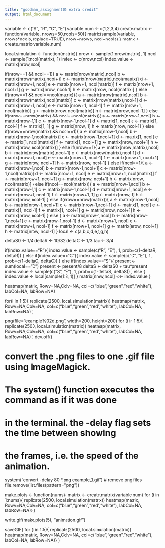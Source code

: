 ```yaml
---
title: "goodman_assignment05 extra credit"
output: html_document
---
```


variable <- c("S", "R", "C", "E")
variable.num <- c(1,2,3,4)
create.matrix <- function(variable, nrows=50,ncols=50){
	matrix(sample(variable, nrows*ncols, replace=TRUE), nrow=nrows, ncol=ncols)
}
matrix <- create.matrix(variable.num)

local.simulation <- function(matrix){
nrow <- sample(1:nrow(matrix), 1)
ncol <- sample(1:ncol(matrix), 1)
index <- c(nrow,ncol)
index.value <- matrix[nrow,ncol]

if(nrow==1 && ncol==1){
a <- matrix[nrow(matrix),ncol]
b <- matrix[nrow(matrix),ncol+1]
c <- matrix[nrow(matrix),ncol(matrix)]
d <- matrix[nrow+1, ncol]
e <- matrix[nrow+1, ncol(matrix)]
f <- matrix[nrow+1, ncol+1]
g <- matrix[nrow, ncol+1]
h <- matrix[nrow, ncol(matrix)]
} else if(nrow==1 && ncol==ncol(matrix)){
a <- matrix[nrow(matrix),ncol]
b <- matrix[nrow(matrix),ncol(matrix)]
c <- matrix[nrow(matrix),ncol-1]
d <- matrix[nrow+1, ncol]
e <- matrix[nrow+1, ncol-1]
f <- matrix[nrow+1, ncol(matrix)]
g <- matrix[nrow, ncol(matrix)]
h <- matrix[nrow, ncol-1]
} else if(nrow==nrow(matrix) && ncol==ncol(matrix)){
a <- matrix[nrow-1,ncol]
b <- matrix[nrow-1,1]
c <- matrix[nrow-1,ncol-1]
d <- matrix[1, ncol]
e <- matrix[1, ncol-1]
f <- matrix[1, 1]
g <- matrix[nrow, 1]
h <- matrix[nrow, ncol-1]
} else if(nrow==nrow(matrix) && ncol==1){
a <- matrix[nrow-1,ncol]
b <- matrix[nrow-1,ncol(matrix)]
c <- matrix[nrow-1,ncol+1]
d <- matrix[1, ncol]
e <- matrix[1, ncol(matrix)]
f <- matrix[1, ncol+1]
g <- matrix[nrow, ncol+1]
h <- matrix[nrow, ncol(matrix)]
} else if(nrow==1){
a <- matrix[nrow(matrix),ncol]
b <- matrix[nrow(matrix),ncol+1]
c <- matrix[nrow(matrix),ncol-1]
d <- matrix[nrow+1, ncol]
e <- matrix[nrow+1, ncol-1]
f <- matrix[nrow+1, ncol+1]
g <- matrix[nrow, ncol+1]
h <- matrix[nrow, ncol-1]
} else if(ncol==1){
a <- matrix[nrow-1,ncol]
b <- matrix[nrow-1,ncol+1]
c <- matrix[nrow-1,ncol(matrix)]
d <- matrix[nrow+1, ncol]
e <- matrix[nrow+1, ncol(matrix)]
f <- matrix[nrow+1, ncol+1]
g <- matrix[nrow, ncol+1]
h <- matrix[nrow, ncol(matrix)]
} else if(ncol==ncol(matrix)){
a <- matrix[nrow-1,ncol]
b <- matrix[nrow-1,1]
c <- matrix[nrow-1,ncol-1]
d <- matrix[nrow+1, ncol]
e <- matrix[nrow+1, ncol-1]
f <- matrix[nrow+1, 1]
g <- matrix[nrow, 1]
h <- matrix[nrow, ncol-1]
} else if(nrow==nrow(matrix)){
a <- matrix[nrow-1,ncol]
b <- matrix[nrow-1,ncol+1]
c <- matrix[nrow-1,ncol-1]
d <- matrix[1, ncol]
e <- matrix[1, ncol-1]
f <- matrix[1, ncol+1]
g <- matrix[nrow, ncol+1]
h <- matrix[nrow, ncol-1] 
} else {
a <- matrix[nrow-1,ncol]
b <- matrix[nrow-1,ncol+1]
c <- matrix[nrow-1,ncol-1]
d <- matrix[nrow+1, ncol]
e <- matrix[nrow+1, ncol-1]
f <- matrix[nrow+1, ncol+1]
g <- matrix[nrow, ncol+1]
h <- matrix[nrow, ncol-1] }
local <- c(a,b,c,d,e,f,g,h) 

deltaS0 <- 1/4
deltaR <- 10/32
deltaC <- 1/3
tau <- 3/4

if(index.value=="R"){
    index.value <- sample(c("R", "E"), 1, prob=c(1-deltaR, deltaR))
} else if(index.value=="C"){
    index.value <- sample(c("C", "E"), 1, prob=c(1-deltaC, deltaC))
} else if(index.value=="S"){
    present <- sum(local=="C")
    present <- present/8
    deltaS <- deltaS0 + tau*present
    index.value <- sample(c("S", "E"), 1, prob=c(1-deltaS, deltaS))
} else {
    index.value <- local[sample(1:8, 1)]
}
matrix[nrow,ncol] <<- index.value
}

heatmap(matrix, Rowv=NA,Colv=NA, col=c("blue","green","red","white"), labCol=NA, labRow=NA)

for(i in 1:5){
replicate(2500, local.simulation(matrix))
heatmap(matrix, Rowv=NA,Colv=NA, col=c("blue","green","red","white"), labCol=NA, labRow=NA)
}

png(file="example%02d.png", width=200, height=200)
  for (i in 1:5){
    replicate(2500, local.simulation(matrix))
    heatmap(matrix, Rowv=NA,Colv=NA, col=c("blue","green","red","white"),    labCol=NA, labRow=NA)
  }
dev.off()

# convert the .png files to one .gif file using ImageMagick. 
# The system() function executes the command as if it was done
# in the terminal. the -delay flag sets the time between showing
# the frames, i.e. the speed of the animation.
system("convert -delay 80 *.png example_1.gif")
# remove png files
file.remove(list.files(pattern=".png"))

make.plots <- function(nums){
matrix <- create.matrix(variable.num)
for (i in 1:nums){
    replicate(2500, local.simulation(matrix))
    heatmap(matrix, Rowv=NA,Colv=NA, col=c("blue","green","red","white"), labCol=NA, labRow=NA)}
}

write.gif(make.plots(5), "animation.gif")
 

saveGIF(
  for (i in 1:5){
    replicate(2500, local.simulation(matrix))
    heatmap(matrix, Rowv=NA,Colv=NA, col=c("blue","green","red","white"), labCol=NA, labRow=NA)}
) 
